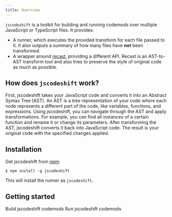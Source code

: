 ```yaml
---
title: Overview
---
```


`jscodeshift` is a toolkit for building and running codemods over multiple JavaScript or TypeScript files. It provides:

- A runner, which executes the provided transform for each file passed to it. It also outputs a summary of how many files have **not** been transformed.
- A wrapper around [recast](https://github.com/benjamn/recast), providing a different API.  Recast is an AST-to-AST transform tool and also tries to preserve the style of original code
as much as possible.

## How does `jscodeshift` work?

<Steps>
  <Step title="Parsing Code into AST">
    First, jscodeshift takes your JavaScript code and converts it into an Abstract Syntax Tree (AST). An AST is a tree representation of your code where each node represents a different part of the code, like variables, functions, and expressions.
  </Step>
  <Step title="Transforming the AST">
    Using jscodeshift, you can navigate through the AST and apply transformations. For example, you can find all instances of a certain function and rename it or change its parameters.
  </Step>
  <Step title="Generating Code from AST">
    After transforming the AST, jscodeshift converts it back into JavaScript code. The result is your original code with the specified changes applied.
  </Step>
</Steps>

## Installation

Get jscodeshift from [npm](https://www.npmjs.com/package/jscodeshift):

```
$ npm install -g jscodeshift
```

This will install the runner as `jscodeshift`.


## Getting started

<CardGroup cols={2}>
  <Card
    title="Build"
    icon="wrench"
    href="build"
  >
    Build jscodeshift codemods
  </Card>
  <Card
    title="Run"
    icon="play"
    href="cli"
  >
    Run jscodeshift codemods
  </Card>
</CardGroup>

